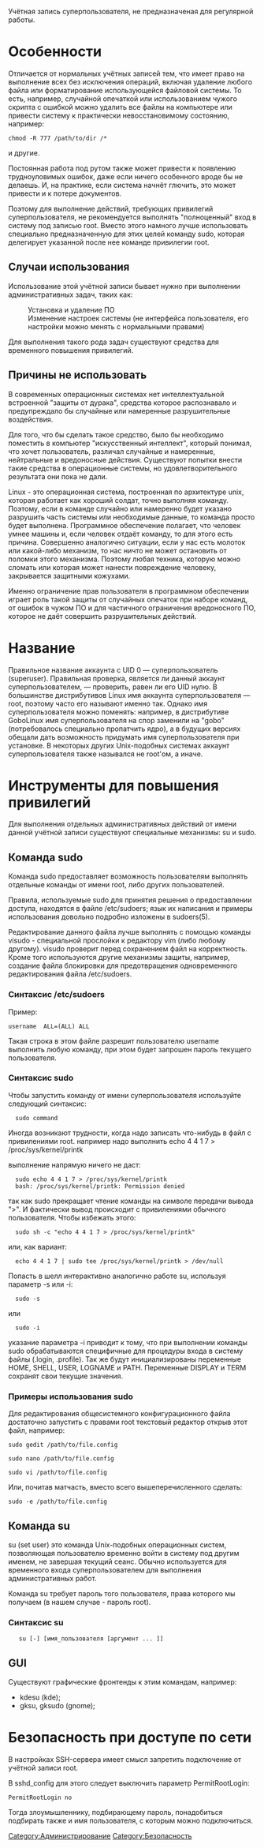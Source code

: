 Учётная запись суперпользователя, не предназначеная для регулярной работы. 

=Особенности=

Отличается от нормальных учётных записей тем, что  имеет право на выполнение всех без исключения операций, включая удаление любого файла или форматирование использующейся файловой системы. То есть, например, случайной опечаткой или использованием чужого скрипта с ошибкой можно удалить все файлы на компьютере или привести систему к практически
невосстановимому состоянию, например: 

<pre>chmod -R 777 /path/to/dir /*</pre>

и другие. 

Постоянная работа под рутом также может привести к появлению трудноуловимых ошибок, даже если ничего особенного вроде бы не делаешь. И, на практике, если система начнёт глючить, это может привести и к потере документов.

Поэтому для выполнение действий, требующих привилегий суперпользователя, не рекомендуется выполнять "полноценный" вход в систему под записью root. Вместо этого намного лучше использовать специально предназначенную для этих целей команду sudo, которая делегирует указанной после нее команде привилегии root.

==Случаи использования==

Использование этой учётной записи бывает нужно при выполнении административных задач, таких как: 
:Установка и удаление ПО 
:Изменение настроек системы (не интерфейса пользователя, его настройки можно менять с нормальными правами)

Для выполнения такого рода задач существуют средства для временного повышения привилегий.

==Причины не использовать==

В современных операционных системах нет интеллектуальной встроенной "защиты от дурака", средства которое распознавало и предупреждало бы случайные или намеренные разрушительные воздействия. 

Для того, что бы сделать такое средство, было бы необходимо поместить в компьютер "искусственный интеллект", который понимал, что хочет пользователь, различал случайные и намеренные, нейтральные и вредоносные действия. Существуют попытки внести такие средства в операционные системы, но удовлетворительного результата они пока не дали. 

Linux - это операционная система, построенная по архитектуре unix, которая работает как хороший солдат, точно выполняя команду. Поэтому, если в команде случайно или намеренно будет указано разрушить часть системы или необходимые данные, то команда просто будет выполнена. Программное обеспечение полагает, что человек умнее машины и, если человек отдаёт команду, то для этого есть причина. Совершенно аналогично ситуации, если у нас есть молоток или какой-либо механизм, то нас ничто не может остановить от поломки этого механизма. Поэтому любая техника, которую можно сломать или которая может нанести повреждение человеку, закрывается защитными кожухами.

Именно ограничение прав пользователя в программном обеспечении играет роль такой защиты от случайных опечаток при наборе команд, от ошибок в чужом ПО и для частичного ограничения вредоносного ПО, которое не даёт совершить разрушительных действий.

=Название=
Правильное название аккаунта с UID 0 — суперпользователь (superuser). Правильная проверка, является ли данный аккаунт суперпользователем, — проверить, равен ли его UID нулю. В большинстве дистрибутивов Linux имя аккаунта суперпользователя — root, поэтому часто его называют именно так. Однако имя суперпользователя можно поменять: например, в дистрибутиве GoboLinux имя суперпользователя на спор заменили на "gobo" (потребовалось специально пропатчить ядро), а в будущих версиях обещали дать возможность придумать имя суперпользователя при установке. В некоторых других Unix-подобных системах аккаунт суперпользователя также назывался не root'ом, а иначе.

=Инструменты для повышения привилегий=
Для выполнения отдельных административных действий от имени данной учётной записи существуют специальные механизмы: su и sudo. 

==Команда sudo==
Команда sudo предоставляет возможность пользователям выполнять отдельные команды от имени root, либо других пользователей. 

Правила, используемые sudo для принятия решения о предоставлении доступа, находятся в файле /etc/sudoers; язык их написания и примеры использования довольно подробно изложены в sudoers(5). 

Редактирование данного файла лучше выполнять с помощью команды visudo - специальной прослойки к редактору vim (либо любому другому). visudo проверит перед сохранением файл на корректность. Кроме того используются другие механизмы защиты, например, создание файла блокировки для предотвращения одновременного редактирования файла /etc/sudoers.

===Синтаксис /etc/sudoers ===

Пример: 

 username  ALL=(ALL) ALL

Такая строка в этом файле разрешит пользователю username выполнить любую команду, при этом будет запрошен пароль текущего пользователя.
===Синтаксис sudo===
Чтобы запустить команду от имени суперпользователя используйте следующий синтаксис:
   sudo command

Иногда возникают трудности, когда надо записать что-нибудь в файл с привилениями root.
например надо выполнить echo 4 4 1 7 > /proc/sys/kernel/printk

выполнение напрямую ничего не даст:

   sudo echo 4 4 1 7 > /proc/sys/kernel/printk
   bash: /proc/sys/kernel/printk: Permission denied

так как sudo прекращает чтение команды на символе передачи вывода ">". И фактически вывод происходит с привилениями обычного пользователя. Чтобы избежать этого:

   sudo sh -c "echo 4 4 1 7 > /proc/sys/kernel/printk"

или, как вариант:

   echo 4 4 1 7 | sudo tee /proc/sys/kernel/printk > /dev/null

Попасть в шелл интерактивно аналогично работе su, используя параметр -s или -i:
   sudo -s
или
   sudo -i

указание параметра -i приводит к тому, что при выполнении команды sudo обрабатываются специфичные для процедуры входа в систему файлы (.login, .profile). Так же будут инициализированы переменные  HOME, SHELL, USER, LOGNAME и PATH. Переменные DISPLAY и TERM сохранят свои текущие значения.

===Примеры использования sudo===

Для редактирования общесистемного конфигурационного файла достаточно запустить с правами root текстовый редактор открыв этот файл, например: 

<pre>sudo gedit /path/to/file.config</pre>
<pre>sudo nano /path/to/file.config</pre>
<pre>sudo vi /path/to/file.config</pre>

Или, почитав матчасть, вместо всего вышеперечисленного сделать:
<pre>sudo -e /path/to/file.config</pre>
==Команда su==
su (set user) это команда Unix-подобных операционных систем, позволяющая пользователю временно войти в систему под другим именем, не завершая текущий сеанс. Обычно используется для временного входа суперпользователем для выполнения административных работ.

Команда su требует пароль того пользователя, права которого мы получаем (в нашем случае - пароль root).

===Синтаксис su===
    su [-] [имя_пользователя [аргумент ... ]]

==GUI==

Существуют графические фронтенды к этим командам, например:

*kdesu (kde);
*gksu, gksudo (gnome);

=Безопасность при доступе по сети=

В настройках SSH-сервера имеет смысл запретить подключение от учётной записи root. 

В sshd_config для этого следует выключить параметр PermitRootLogin:

<pre>PermitRootLogin no</pre>

Тогда злоумышленнику, подбирающему пароль, понадобиться подбирать также и имя пользователя, с которым можно подключиться.

[[Category:Администрирование]]
[[Category:Безопасность]]
